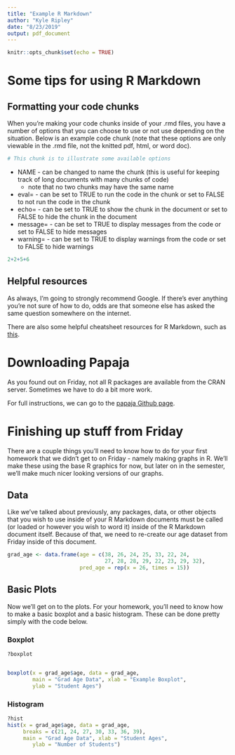 ```yaml
---
title: "Example R Markdown"
author: "Kyle Ripley"
date: "8/23/2019"
output: pdf_document
---
```


```r
knitr::opts_chunk$set(echo = TRUE)
```

# Some tips for using R Markdown

## Formatting your code chunks

When you're making your code chunks inside of your .rmd files, you have a number of options that you can choose to use or not use depending on the situation. Below is an example code chunk (note that these options are only viewable in the .rmd file, not the knitted pdf, html, or word doc).

```R
# This chunk is to illustrate some available options
```

* NAME - can be changed to name the chunk (this is useful for keeping track of long documents with many chunks of code)
    + note that no two chunks may have the same name
* eval= - can be set to TRUE to run the code in the chunk or set to FALSE to not run the code in the chunk
* echo= - can be set to TRUE to show the chunk in the document or set to FALSE to hide the chunk in the document
* message= - can be set to TRUE to display messages from the code or set to FALSE to hide messages
* warning= - can be set to TRUE to display warnings from the code or set to FALSE to hide warnings

```R
2+2+5+6

```

## Helpful resources

As always, I'm going to strongly recommend Google. If there's ever anything you're not sure of how to do, odds are that someone else has asked the same question somewhere on the internet.

There are also some helpful cheatsheet resources for R Markdown, such as [this](https://www.rstudio.com/wp-content/uploads/2015/02/rmarkdown-cheatsheet.pdf).

# Downloading Papaja

As you found out on Friday, not all R packages are available from the CRAN server. Sometimes we have to do a bit more work.

For full instructions, we can go to the [papaja Github page](https://github.com/crsh/papaja).

# Finishing up stuff from Friday

There are a couple things you'll need to know how to do for your first homework that we didn't get to on Friday - namely making graphs in R. We'll make these using the base R graphics for now, but later on in the semester, we'll make much nicer looking versions of our graphs.

## Data

Like we've talked about previously, any packages, data, or other objects that you wish to use inside of your R Markdown documents must be called (or loaded or however you wish to word it) inside of the R Markdown document itself. Because of that, we need to re-create our age dataset from Friday inside of this document.

```R
grad_age <- data.frame(age = c(38, 26, 24, 25, 33, 22, 24,
                               27, 28, 28, 29, 22, 23, 29, 32),
                       pred_age = rep(x = 26, times = 15))
```

## Basic Plots

Now we'll get on to the plots. For your homework, you'll need to know how to make a basic boxplot and a basic histogram. These can be done pretty simply with the code below.

### Boxplot

```R
?boxplot


boxplot(x = grad_age$age, data = grad_age,
        main = "Grad Age Data", xlab = "Example Boxplot",
        ylab = "Student Ages")
```

### Histogram

```R
?hist
hist(x = grad_age$age, data = grad_age,
     breaks = c(21, 24, 27, 30, 33, 36, 39),
     main = "Grad Age Data", xlab = "Student Ages",
        ylab = "Number of Students")
```